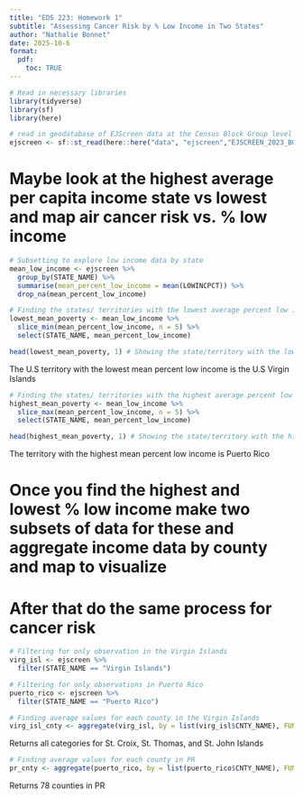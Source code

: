 ```yaml
---
title: "EDS 223: Homework 1"
subtitle: "Assessing Cancer Risk by % Low Income in Two States"
author: "Nathalie Bonnet"
date: 2025-10-6
format: 
  pdf:
    toc: TRUE
---
```


```r
# Read in necessary libraries
library(tidyverse)
library(sf)
library(here)
```


```r
# read in geodatabase of EJScreen data at the Census Block Group level
ejscreen <- sf::st_read(here::here("data", "ejscreen","EJSCREEN_2023_BG_StatePct_with_AS_CNMI_GU_VI.gdb")) 
```

# Maybe look at the highest average per capita income state vs lowest and map air cancer risk vs. % low income 

```r
# Subsetting to explore low income data by state
mean_low_income <- ejscreen %>% 
  group_by(STATE_NAME) %>% 
  summarise(mean_percent_low_income = mean(LOWINCPCT)) %>% 
  drop_na(mean_percent_low_income)
```

```r
# Finding the states/ territories with the lowest average percent low income
lowest_mean_poverty <- mean_low_income %>%
  slice_min(mean_percent_low_income, n = 5) %>%
  select(STATE_NAME, mean_percent_low_income)

head(lowest_mean_poverty, 1) # Showing the state/territory with the lowest average low income percentage
```
The U.S territory with the lowest mean percent low income is the U.S Virgin Islands


```r
# Finding the states/ territories with the highest average percent low income
highest_mean_poverty <- mean_low_income %>%
  slice_max(mean_percent_low_income, n = 5) %>%
  select(STATE_NAME, mean_percent_low_income)

head(highest_mean_poverty, 1) # Showing the state/territory with the highest average low income percentage
```
The territory with the highest mean percent low income is Puerto Rico

# Once you find the highest and lowest % low income make two subsets of data for these and aggregate income data by county and map to visualize 

# After that do the same process for cancer risk


```r
# Filtering for only observation in the Virgin Islands
virg_isl <- ejscreen %>%
  filter(STATE_NAME == "Virgin Islands") 
```

```r
# Filtering for only observations in Puerto Rico
puerto_rico <- ejscreen %>%
  filter(STATE_NAME == "Puerto Rico") 
```

```r
# Finding average values for each county in the Virgin Islands
virg_isl_cnty <- aggregate(virg_isl, by = list(virg_isl$CNTY_NAME), FUN = mean)
```

Returns all categories for St. Croix, St. Thomas, and St. John Islands

```r
# Finding average values for each county in PR
pr_cnty <- aggregate(puerto_rico, by = list(puerto_rico$CNTY_NAME), FUN = mean)
```

Returns 78 counties in PR

